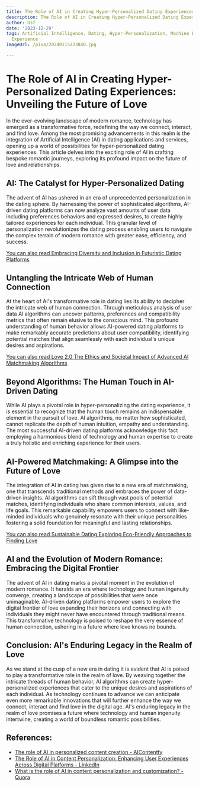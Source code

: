 ```yaml
---
title: The Role of AI in Creating Hyper-Personalized Dating Experiences
description: The Role of AI in Creating Hyper-Personalized Dating Experiences
author: Usf
date: '2023-12-29'
tags: Artificial Intelligence, Dating, Hyper-Personalization, Machine Learning, User
  Experience
imageUrl: /pixa/20240115223840.jpg

---
```

# The Role of  AI in Creating Hyper-Personalized Dating  Experiences: Unveiling the Future of Love

In the ever-evolving landscape of modern romance, technology has emerged as  a transformative force, redefining  the way we  connect, interact, and find love. Among the most promising advancements in this realm is the integration of Artificial Intelligence (AI) in dating applications and services, opening up a world of possibilities for  hyper-personalized dating experiences. This article delves into  the exciting role of AI in crafting bespoke romantic journeys, exploring its profound impact on  the future  of love and relationships.

## AI: The Catalyst for Hyper-Personalized Dating

The advent of  AI has ushered in an  era of unprecedented personalization in the dating sphere. By harnessing the power of sophisticated algorithms, AI-driven dating platforms can now analyze vast amounts of user  data  including preferences behaviors and expressed  desires, to create highly tailored experiences for each individual. This granular level  of personalization revolutionizes  the  dating process enabling users to navigate the complex terrain of modern romance with greater ease, efficiency, and success.

[You  can also read Embracing Diversity and Inclusion in Futuristic Dating Platforms](Embracing%20Diversity%20and%20Inclusion%20in%20Futuristic%20Dating%20Platforms)


## Untangling the  Intricate Web of Human Connection

At the heart of AI's transformative role in dating lies its ability to  decipher the intricate  web of  human connection. Through meticulous analysis of  user data AI algorithms can uncover patterns, preferences and compatibility metrics that  often remain elusive  to the conscious  mind. This profound understanding of  human behavior allows  AI-powered dating platforms to make remarkably accurate predictions about user  compatibility, identifying potential matches that align seamlessly with each individual's unique desires and aspirations.

[You can also read Love 2.0 The Ethics  and Societal Impact of Advanced AI Matchmaking  Algorithms](Love%202.0%20The%20Ethics%20and%20Societal%20Impact%20of%20Advanced%20AI%20Matchmaking%20Algorithms)


## Beyond Algorithms: The Human Touch in AI-Driven Dating

While AI plays a pivotal  role in hyper-personalizing the dating experience, it is essential to recognize that the  human touch  remains  an indispensable element in the pursuit of love.  AI algorithms, no matter how sophisticated, cannot replicate the depth of human intuition, empathy and understanding. The most successful AI-driven dating platforms acknowledge this fact  employing a harmonious blend of technology and human expertise  to  create  a truly holistic and enriching experience for their users.

## AI-Powered Matchmaking: A Glimpse into the Future of Love

The integration of AI in dating has given rise to a new era of matchmaking, one that transcends traditional methods and embraces the power of data-driven insights. AI algorithms can sift through vast pools of potential matches, identifying  individuals who share  common interests, values,  and life goals. This remarkable capability empowers users to connect with like-minded individuals  who genuinely resonate with their unique personalities fostering a  solid  foundation  for meaningful and lasting relationships.

[You can also read Sustainable Dating Exploring Eco-Friendly Approaches to Finding Love](Sustainable%20Dating%20Exploring%20Eco-Friendly%20Approaches%20to%20Finding%20Love)


## AI and the Evolution of Modern Romance: Embracing the Digital Frontier

The  advent of AI in dating marks a pivotal moment  in the evolution of modern romance. It heralds an era where technology and human ingenuity converge, creating a landscape of possibilities that were once unimaginable. AI-driven  dating platforms empower users to explore the digital frontier of love expanding their horizons  and connecting  with individuals they might never have encountered through traditional means. This transformative technology  is  poised to reshape the very essence of human connection, ushering  in a future where love knows no bounds.

## Conclusion: AI's Enduring Legacy in the Realm  of Love

As we stand at the cusp of a new era in dating it is evident that AI is poised to play a transformative role in the realm of love. By  weaving together the intricate threads of human  behavior, AI algorithms can  create hyper-personalized experiences that  cater to the unique desires and aspirations of each individual. As  technology continues to advance we can anticipate even more remarkable innovations that will further enhance the way  we  connect, interact and find love in the digital age. AI's enduring legacy in the realm of  love promises a future where technology and human ingenuity intertwine, creating a world of boundless  romantic possibilities.

## References:
- [The role of AI in personalized content creation - AIContentfy](https://aicontentfy.com/en/blog/role-of-ai-in-personalized-content-creation)
- [The Role of AI in Content Personalization: Enhancing User Experiences Across Digital Platforms - LinkedIn](https://www.linkedin.com/pulse/role-ai-content-personalization-enhancing-user-across-aastha-singh)
- [What is the role of AI in content personalization and customization? - Quora](https://www.quora.com/What-is-the-role-of-AI-in-content-personalization-and-customization)
